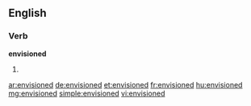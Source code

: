 ==English==

===Verb===
'''envisioned'''

# {{past of|envision}}

[[ar:envisioned]]
[[de:envisioned]]
[[et:envisioned]]
[[fr:envisioned]]
[[hu:envisioned]]
[[mg:envisioned]]
[[simple:envisioned]]
[[vi:envisioned]]